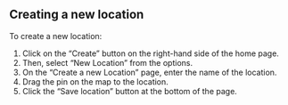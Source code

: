 
<Meta title="2. ANET Super User Stories/New Location" />

## Creating a new location

To create a new location:

1. Click on the “Create” button on the right-hand side of the home page.
1. Then, select “New Location” from the options.
1. On the “Create a new Location” page, enter the name of the location.
1. Drag the pin on the map to the location.
1. Click the “Save location” button at the bottom of the page.
